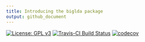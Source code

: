 ```yaml
---
title: Introducing the biglda package
output: github_document
---
```


<!-- README.md is generated from README.Rmd. Please edit that file -->



[![License: GPL v3](https://img.shields.io/badge/License-GPLv3-blue.svg)](https://www.gnu.org/licenses/gpl-3.0)
[![Travis-CI Build Status](https://api.travis-ci.org/PolMine/biglda.svg?branch=master)](https://travis-ci.org/PolMine/biglda)
[![codecov](https://codecov.io/gh/PolMine/biglda/branch/master/graph/badge.svg)](https://codecov.io/gh/PolMine/biglda/branch/master)

